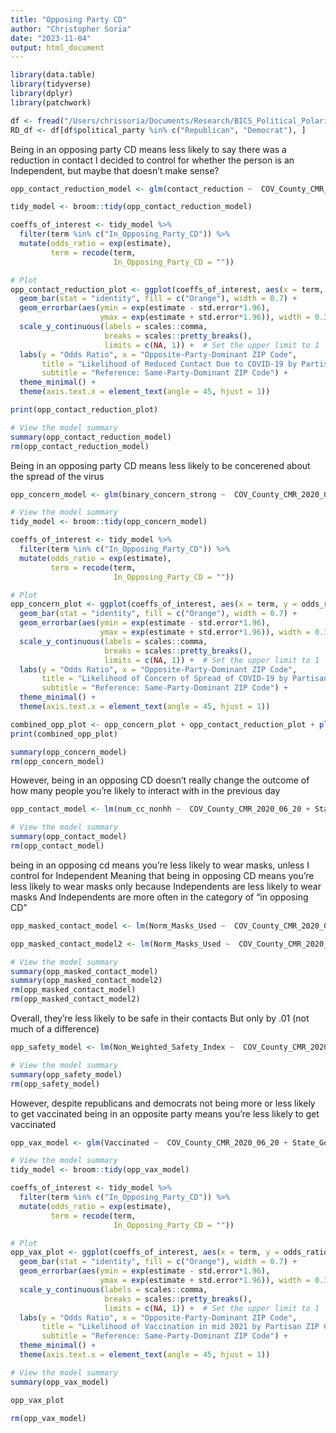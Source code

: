 ```yaml
---
title: "Opposing Party CD"
author: "Christopher Soria"
date: "2023-11-04"
output: html_document
---
```

```r
library(data.table)
library(tidyverse)
library(dplyr)
library(patchwork)
```

```r
df <- fread("/Users/chrissoria/Documents/Research/BICS_Political_Polarization/data/BICS_ZIP_Features.csv")
RD_df <- df[df$political_party %in% c("Republican", "Democrat"), ]
```


Being in an opposing party CD means less likely to say there was a reduction in contact
I decided to control for whether the person is an Independent, but maybe that doesn't make sense?
```r
opp_contact_reduction_model <- glm(contact_reduction ~  COV_County_CMR_2020_06_20 + State_Government_Response_Index_11192020 + COUNTY_RUCC_2013 + resp_sex + resp_educ + resp_yob + r_working + r_race + In_Opposing_Party_CD + Independent, data = df, family = binomial)

tidy_model <- broom::tidy(opp_contact_reduction_model)

coeffs_of_interest <- tidy_model %>% 
  filter(term %in% c("In_Opposing_Party_CD")) %>%
  mutate(odds_ratio = exp(estimate),
         term = recode(term, 
                       In_Opposing_Party_CD = ""))

# Plot
opp_contact_reduction_plot <- ggplot(coeffs_of_interest, aes(x = term, y = odds_ratio)) +
  geom_bar(stat = "identity", fill = c("Orange"), width = 0.7) +
  geom_errorbar(aes(ymin = exp(estimate - std.error*1.96), 
                    ymax = exp(estimate + std.error*1.96)), width = 0.3) +
  scale_y_continuous(labels = scales::comma, 
                     breaks = scales::pretty_breaks(),
                     limits = c(NA, 1)) +  # Set the upper limit to 1
  labs(y = "Odds Ratio", x = "Opposite-Party-Dominant ZIP Code", 
       title = "Likelihood of Reduced Contact Due to COVID-19 by Partisan ZIP Code Majority",
       subtitle = "Reference: Same-Party-Dominant ZIP Code") +
  theme_minimal() +
  theme(axis.text.x = element_text(angle = 45, hjust = 1))

print(opp_contact_reduction_plot)

# View the model summary
summary(opp_contact_reduction_model)
rm(opp_contact_reduction_model)
```
Being in an opposing party CD means less likely to be concerened about the spread of the virus
```r
opp_concern_model <- glm(binary_concern_strong ~  COV_County_CMR_2020_06_20 + State_Government_Response_Index_11192020 + COUNTY_RUCC_2013 + resp_sex + resp_educ + resp_yob + r_working + r_race + In_Opposing_Party_CD + politcal_party, data = df, family = binomial)

# View the model summary
tidy_model <- broom::tidy(opp_concern_model)

coeffs_of_interest <- tidy_model %>% 
  filter(term %in% c("In_Opposing_Party_CD")) %>%
  mutate(odds_ratio = exp(estimate),
         term = recode(term, 
                       In_Opposing_Party_CD = ""))

# Plot
opp_concern_plot <- ggplot(coeffs_of_interest, aes(x = term, y = odds_ratio)) +
  geom_bar(stat = "identity", fill = c("Orange"), width = 0.7) +
  geom_errorbar(aes(ymin = exp(estimate - std.error*1.96), 
                    ymax = exp(estimate + std.error*1.96)), width = 0.3) +
  scale_y_continuous(labels = scales::comma, 
                     breaks = scales::pretty_breaks(),
                     limits = c(NA, 1)) +  # Set the upper limit to 1
  labs(y = "Odds Ratio", x = "Opposite-Party-Dominant ZIP Code", 
       title = "Likelihood of Concern of Spread of COVID-19 by Partisan ZIP Code Majority",
       subtitle = "Reference: Same-Party-Dominant ZIP Code") +
  theme_minimal() +
  theme(axis.text.x = element_text(angle = 45, hjust = 1))

combined_opp_plot <- opp_concern_plot + opp_contact_reduction_plot + plot_layout(ncol = 2)
print(combined_opp_plot)

summary(opp_concern_model)
rm(opp_concern_model)
```
However, being in an opposing CD doesn't really change the outcome of how many people you're likely to interact with in the previous day
```r
opp_contact_model <- lm(num_cc_nonhh ~  COV_County_CMR_2020_06_20 + State_Government_Response_Index_11192020 + COUNTY_RUCC_2013 + resp_sex + resp_educ + resp_yob + r_working + r_race + In_Opposing_Party_CD + Independent, data = df)

# View the model summary
summary(opp_contact_model)
rm(opp_contact_model)
```
being in an opposing cd means you're less likely to wear masks, unless I control for Independent
Meaning that being in opposing CD means you're less likely to wear masks only because Independents are less likely to wear masks
And Independents are more often in the category of "in opposing CD"
```r
opp_masked_contact_model <- lm(Norm_Masks_Used ~  COV_County_CMR_2020_06_20 + State_Government_Response_Index_11192020 + COUNTY_RUCC_2013 + resp_sex + resp_educ + resp_yob + r_working + r_race + In_Opposing_Party_CD, data = df)

opp_masked_contact_model2 <- lm(Norm_Masks_Used ~  COV_County_CMR_2020_06_20 + State_Government_Response_Index_11192020 + COUNTY_RUCC_2013 + resp_sex + resp_educ + resp_yob + r_working + r_race + In_Opposing_Party_CD + Independent, data = df)

# View the model summary
summary(opp_masked_contact_model)
summary(opp_masked_contact_model2)
rm(opp_masked_contact_model)
rm(opp_masked_contact_model2)
```
Overall, they're less likely to be safe in their contacts
But only by .01 (not much of a difference)
```r
opp_safety_model <- lm(Non_Weighted_Safety_Index ~  COV_County_CMR_2020_06_20 + State_Government_Response_Index_11192020 + COUNTY_RUCC_2013 + resp_sex + resp_educ + resp_yob + r_working + r_race + In_Opposing_Party_CD + Independent, data = df)

# View the model summary
summary(opp_safety_model)
rm(opp_safety_model)
```
However, despite republicans and democrats not being more or less likely to get vaccinated
being in an opposite party means you're less likely to get vaccinated
```r
opp_vax_model <- glm(Vaccinated ~  COV_County_CMR_2020_06_20 + State_Government_Response_Index_11192020 + COUNTY_RUCC_2013 + resp_sex + resp_educ + resp_yob + r_working + r_race + In_Opposing_Party_CD + Independent, data = df, family = binomial)

# View the model summary
tidy_model <- broom::tidy(opp_vax_model)

coeffs_of_interest <- tidy_model %>% 
  filter(term %in% c("In_Opposing_Party_CD")) %>%
  mutate(odds_ratio = exp(estimate),
         term = recode(term, 
                       In_Opposing_Party_CD = ""))

# Plot
opp_vax_plot <- ggplot(coeffs_of_interest, aes(x = term, y = odds_ratio)) +
  geom_bar(stat = "identity", fill = c("Orange"), width = 0.7) +
  geom_errorbar(aes(ymin = exp(estimate - std.error*1.96), 
                    ymax = exp(estimate + std.error*1.96)), width = 0.3) +
  scale_y_continuous(labels = scales::comma, 
                     breaks = scales::pretty_breaks(),
                     limits = c(NA, 1)) +  # Set the upper limit to 1
  labs(y = "Odds Ratio", x = "Opposite-Party-Dominant ZIP Code", 
       title = "Likelihood of Vaccination in mid 2021 by Partisan ZIP Code Majority",
       subtitle = "Reference: Same-Party-Dominant ZIP Code") +
  theme_minimal() +
  theme(axis.text.x = element_text(angle = 45, hjust = 1))

# View the model summary
summary(opp_vax_model)

opp_vax_plot

rm(opp_vax_model)
```

